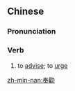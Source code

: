 {{also|奉劝}}
==Chinese==
{{zh-forms|s=奉劝}}

===Pronunciation===
{{zh-pron
|m=fèngquàn
|c=fung6 hyun3
|mn=hōng-khǹg
|cat=v
}}

===Verb===
{{zh-verb}}

# {{lb|zh|honorary}} to [[advise]]; to [[urge]]

[[zh-min-nan:奉勸]]